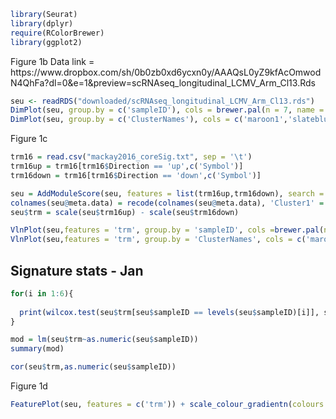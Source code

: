 ```r
library(Seurat)
library(dplyr)
require(RColorBrewer)
library(ggplot2)
```

Figure 1b
Data link = https://www.dropbox.com/sh/0b0zb0xd6ycxn0y/AAAQsL0yZ9kfAcOmwodN4QhFa?dl=0&e=1&preview=scRNAseq_longitudinal_LCMV_Arm_Cl13.Rds
```r
seu <- readRDS("downloaded/scRNAseq_longitudinal_LCMV_Arm_Cl13.rds")
DimPlot(seu, group.by = c('sampleID'), cols = brewer.pal(n = 7, name = "Set2")) 
DimPlot(seu, group.by = c('ClusterNames'), cols = c('maroon1','slateblue1','plum','pink','peru','navy','lightsalmon','lightgreen','goldenrod1','darkgreen','turquoise4','khaki1','maroon4','lightsteelblue1','lightpink','lightgrey','orangered','royalblue','skyblue')) 
```

Figure 1c
```r
trm16 = read.csv("mackay2016_coreSig.txt", sep = '\t')
trm16up = trm16[trm16$Direction == 'up',c('Symbol')] 
trm16down = trm16[trm16$Direction == 'down',c('Symbol')] 

seu = AddModuleScore(seu, features = list(trm16up,trm16down), search = TRUE) 
colnames(seu@meta.data) = recode(colnames(seu@meta.data), 'Cluster1' = 'trm16up', 'Cluster2' = 'trm16down')
seu$trm = scale(seu$trm16up) - scale(seu$trm16down)

VlnPlot(seu,features = 'trm', group.by = 'sampleID', cols =brewer.pal(n = 7, name = "Set2"), pt.size = 0.01)
VlnPlot(seu,features = 'trm', group.by = 'ClusterNames', cols = c('maroon1','slateblue1','plum','pink','peru','navy','lightsalmon','lightgreen','goldenrod1','darkgreen','turquoise4','khaki1','maroon4','lightsteelblue1','lightpink','lightgrey','orangered','royalblue','skyblue'), pt.size = 0)
```

## Signature stats - Jan
```r
for(i in 1:6){
  
  print(wilcox.test(seu$trm[seu$sampleID == levels(seu$sampleID)[i]], seu$trm[seu$sampleID == levels(seu$sampleID)[i+1]]))
}

mod = lm(seu$trm~as.numeric(seu$sampleID))
summary(mod)

cor(seu$trm,as.numeric(seu$sampleID))
```


Figure 1d
```r
FeaturePlot(seu, features = c('trm')) + scale_colour_gradientn(colours = rev(brewer.pal(n = 10, name = "RdBu")))
```


